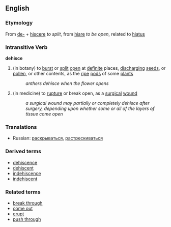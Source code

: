 ==English==
===Etymology===
From [[de-]] + [[hiscere]] ''to split'', from [[hiare]] ''to be open'', related to [[hiatus]]

===Intransitive Verb===
'''dehisce'''
#(in botany) to [[burst]] or [[split]] [[open]] at [[definite]] places, [[discharging]] [[seed]]s, or [[pollen]], or other contents, as the [[ripe]] [[pod]]s of some [[plant]]s
#: ''anthers dehisce when the flower opens''
#(in medicine) to [[rupture]] or break open, as a [[surgical]] [[wound]]
#: ''a surgical wound may partially or completely dehisce after surgery, depending upon whether some or all of the layers of tissue come open''

===Translations===
*Russian: [[раскрываться]], [[растрескиваться]]

===Derived terms===
*[[dehiscence]]
*[[dehiscent]]
*[[indehiscence]]
*[[indehiscent]]

===Related terms===
*[[break through]]
*[[come out]]
*[[erupt]]
*[[push through]]